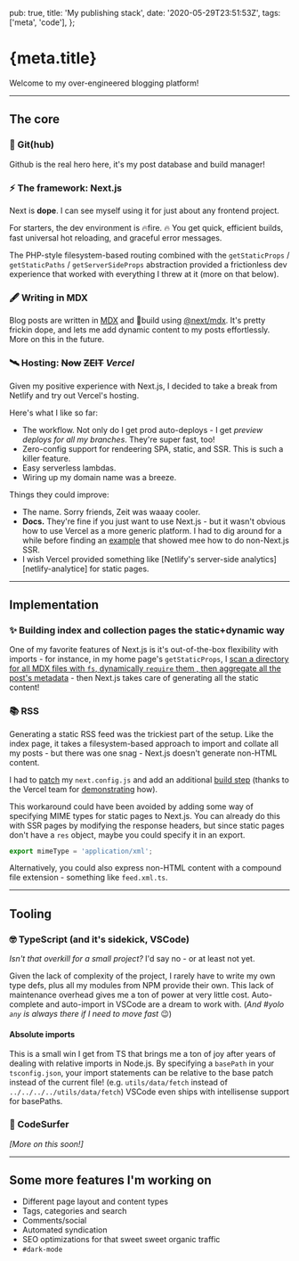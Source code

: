   pub: true,
  title: 'My publishing stack',
  date: '2020-05-29T23:51:53Z',
  tags: ['meta', 'code'],
};

<h1>{meta.title}</h1>

Welcome to my over-engineered blogging platform!

---

## The core

### 🐙 Git(hub)

Github is the real hero here, it's my post database and build manager!

### ⚡️ The framework: Next.js

Next is **dope**. I can see myself using it for just about any frontend project.

For starters, the dev environment is 🔥fire. 🔥 You get quick, efficient builds, fast universal hot reloading, and graceful error messages.

The PHP-style filesystem-based routing combined with the `getStaticProps` / `getStaticPaths` / `getServerSideProps` abstraction provided a frictionless dev experience that worked with everything I threw at it (more on that below).

### 🖋 Writing in MDX

Blog posts are written in [MDX][mdx] and 🚀build using [@next/mdx][next-mdx]. It's pretty frickin dope, and lets me add dynamic content to my posts effortlessly. More on this in the future.

### 🛰 Hosting: ~~Now~~ ~~ZEIT~~ _Vercel_

Given my positive experience with Next.js, I decided to take a break from Netlify and try out Vercel's hosting.

Here's what I like so far:

- The workflow. Not only do I get prod auto-deploys - I get _preview deploys for all my branches_. They're super fast, too!
- Zero-config support for rendeering SPA, static, and SSR. This is such a killer feature.
- Easy serverless lambdas.
- Wiring up my domain name was a breeze.

Things they could improve:

- The name. Sorry friends, Zeit was waaay cooler.
- **Docs.** They're fine if you just want to use Next.js - but it wasn't obvious how to use Vercel as a more generic platform. I had to dig around for a while before finding an [example][vercel-svelte] that showed mee how to do non-Next.js SSR.
- I wish Vercel provided something like [Netlify's server-side analytics][netlify-analytice] for static pages.

---

## Implementation

### ✨ Building index and collection pages the static+dynamic way

One of my favorite features of Next.js is it's out-of-the-box flexibility with imports - for instance, in my home page's `getStaticProps`, I [scan a directory for all MDX files with `fs`, dynamically `require` them , then aggregate all the post's metadata][magic-imports] - then Next.js takes care of generating all the static content!

### 📚 RSS

Generating a static RSS feed was the trickiest part of the setup. Like the index page, it takes a filesystem-based approach to import and collate all my posts - but there was one snag - Next.js doesn't generate non-HTML content.

I had to [patch][rss-config] my `next.config.js` and add an additional [build step][build-rss] (thanks to the Vercel team for [demonstrating][vercel-rss-config] how).

This workaround could have been avoided by adding some way of specifying MIME types for static pages to Next.js. You can already do this with SSR pages by modifying the response headers, but since static pages don't have a `res` object, maybe you could specify it in an export.

```ts
export mimeType = 'application/xml';
```

Alternatively, you could also express non-HTML content with a compound file extension - something like `feed.xml.ts`.

---

## Tooling

### 🤓 TypeScript (and it's sidekick, VSCode)

_Isn't that overkill for a small project?_ I'd say no - or at least not yet.

Given the lack of complexity of the project, I rarely have to write my own type defs, plus all my modules from NPM provide their own. This lack of maintenance overhead gives me a ton of power at very little cost. Auto-complete and auto-import in VSCode are a dream to work with. (_And #yolo `any` is always there if I need to move fast_ 😉)

#### Absolute imports

This is a small win I get from TS that brings me a ton of joy after years of dealing with relative imports in Node.js. By specifying a `basePath` in your `tsconfig.json`, your import statements can be relative to the base patch instead of the current file! (e.g. `utils/data/fetch` instead of `../../../../utils/data/fetch`) VSCode even ships with intellisense support for basePaths.

### 🌊 CodeSurfer

_[More on this soon!]_

<!-- #### react-live -->

---

## Some more features I'm working on

- Different page layout and content types
- Tags, categories and search
- Comments/social
- Automated syndication
- SEO optimizations for that sweet sweet organic traffic
- `#dark-mode`

[mdx]: https://mdxjs.com/
[next-mdx]: https://github.com/vercel/next.js/tree/master/packages/next-mdx
[vercel-svelte]: https://github.com/vercel/vercel/blob/5608a4c42cc9257f10ca2287466c6849eb79853b/examples/svelte/package.json#L21
[netlify-analytics]: https://www.netlify.com/products/analytics/
[magic-imports]: https://github.com/markshlick/mksh.io/blob/12ada80d07d56332447db34c45c715fb9aa893f9/helpers/blogPosts.ts#L23-L33
[rss-config]: https://github.com/markshlick/mksh.io/blob/12ada80d07d56332447db34c45c715fb9aa893f9/next.config.js#L8-L25
[build-rss]: https://github.com/markshlick/mksh.io/blob/12ada80d07d56332447db34c45c715fb9aa893f9/package.json#L7-L8
[vercel-rss-config]: https://github.com/vercel/next-site/blob/26dcb1f6832b08d5ea30dcd6bcb854ed98a41528/next.config.js#L183-L203
[jxnblk]: https://jxnblk.com/
[recipes]: https://theme-ui.com/recipes
